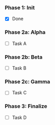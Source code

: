 ### Phase 1: Init
- [x] Done

### Phase 2a: Alpha
- [ ] Task A
### Phase 2b: Beta
- [ ] Task B
### Phase 2c: Gamma
- [ ] Task C

### Phase 3: Finalize
- [ ] Task D 